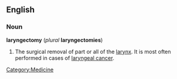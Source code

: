 {{wikipedia}}
==English==
===Noun===
'''laryngectomy''' (''plural'' '''laryngectomies''')

#  The surgical removal of part or all of the [[larynx]]. It is most often performed in cases of [[laryngeal cancer]]. 

[[Category:Medicine]]